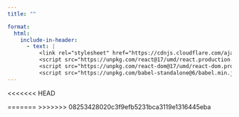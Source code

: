 ```yaml
---
title: ""

format:
  html:
    include-in-header:
      - text: |
          <link rel="stylesheet" href="https://cdnjs.cloudflare.com/ajax/libs/font-awesome/6.0.0/css/all.min.css">
          <script src="https://unpkg.com/react@17/umd/react.production.min.js"></script>
          <script src="https://unpkg.com/react-dom@17/umd/react-dom.production.min.js"></script>
          <script src="https://unpkg.com/babel-standalone@6/babel.min.js"></script>
---
```


```{=html}
<div id="react-root"></div>
<script type="text/babel">

   
  function ForgetPassword() {
    const { useState } = React;

    const [isLoading, setIsLoading] = useState(false);
    const [formData, setFormData] = useState({
   
      password: "",
      confirmPassword: "",
    });

   const handleSubmit = async (e) => {
  e.preventDefault();
  if (formData.password !== formData.confirmPassword) {
    alert("Passwords do not match");
    return;
  }

  setIsLoading(true);
  

      const token = new URLSearchParams(window.location.search).get("token");

  try {
    const response = await fetch("https://frenchwithkunal-cdf6ea3f88ce.herokuapp.com/api/v1/auth/forget-password/", {
      method: "POST",
      headers: {
        "Content-Type": "application/json",
      
      },
       
      body: JSON.stringify({email: formData.email}),
    });

    const data = await response.json();
     
    if (data.success) {
   
      alert(data.message);
 


      window.location.href = "https://frenchwithkunal.ca/"; // Redirect to login page
    } else {
      alert(data.message || "Failed to reset password.");
    }
  } catch (error) {
    alert("Server Error. Please try again.");
  } finally {
    setIsLoading(false);
  }
};


    return (
      <div
      style={{
    height: "100vh",
    width: "100vw",
    display: "flex",
    alignItems: "center",
    justifyContent: "center",
    background: "white",
    fontFamily: "-apple-system, BlinkMacSystemFont, 'Segoe UI', Roboto, sans-serif",
    margin: 0,
    padding: 0,
    position: "fixed",
    top: 0,
    left: 0,
  }}
      >
        <div
          style={{
            width: "100%",
            maxWidth: "400px",
            padding: "40px",
            borderRadius: "20px",
            backgroundColor: "rgba(255, 255, 255, 0.9)",
            backdropFilter: "blur(10px)",
            boxShadow: "0 8px 32px 0 rgba(31, 38, 135, 0.37)",
            border: "1px solid rgba(255, 255, 255, 0.18)",
            overflowY: "auto",
            maxHeight: "90vh",
          }}
        >
          

          <form onSubmit={handleSubmit} style={{ width: "100%" }}>
            {[ "email", ].map((field, index) => (
              <div key={index} style={{ marginBottom: "20px" }}>
                
                <input
                  id={field}
                  type={"email"}
                  value={formData[field]}
                  onChange={(e) => setFormData({ ...formData, [field]: e.target.value })}
                  required
                  placeholder={`Enter your email`}
                  style={{
                    width: "100%",
                    padding: "12px 16px",
                    border: "2px solid #e1e1e1",
                    borderRadius: "12px",
                    fontSize: "16px",
                    outline: "none",
                    transition: "all 0.3s ease",
                    backgroundColor: "rgba(255, 255, 255, 0.9)",
                  }}
                />
              </div>
            ))}

            <button
              type="submit"
              disabled={isLoading}
              style={{
                width: "100%",
                padding: "14px",
                backgroundColor: "#4ECDC4",
                color: "white",
                border: "none",
                borderRadius: "12px",
                fontSize: "16px",
                fontWeight: "600",
                cursor: "pointer",
                transition: "all 0.3s ease",
              }}
            >
              {isLoading ? "Loading..." : "Search And Reset"}
            </button>

           
          </form>
        </div>
      </div>
    );
  }

  ReactDOM.render(
    <ForgetPassword />,
    document.getElementById('react-root')
  );
</script>
<<<<<<< HEAD
```
=======
>>>>>>> 08253428020c3f9efb5231bca3119e1316445eba
